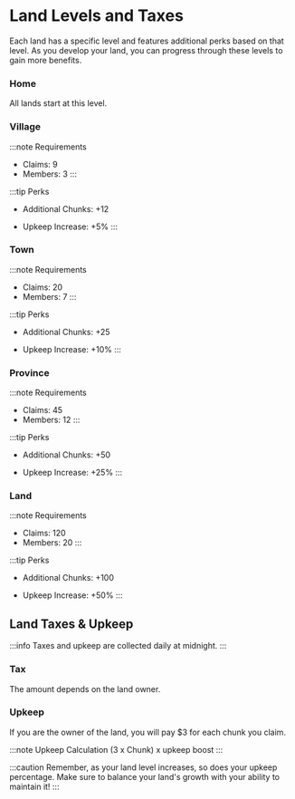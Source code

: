 ﻿---
sidebar_position: 2
---

# Land Levels and Taxes

Each land has a specific level and features additional perks based on that level. As you develop your land, you can progress through these levels to gain more benefits.


<Tabs>
  <TabItem value="home" label="Level 1: Home" default>

### Home

All lands start at this level.

  </TabItem>
  <TabItem value="village" label="Level 2: Village">

### Village

:::note Requirements
- Claims: 9
- Members: 3
:::

:::tip Perks
- Additional Chunks: +12
- Upkeep Increase: +5%
:::

  </TabItem>
  <TabItem value="town" label="Level 3: Town">

### Town

:::note Requirements
- Claims: 20
- Members: 7
  :::

:::tip Perks
- Additional Chunks: +25
- Upkeep Increase: +10%
:::

  </TabItem>
  <TabItem value="province" label="Level 4: Province">

### Province

:::note Requirements
- Claims: 45
- Members: 12
:::

:::tip Perks
- Additional Chunks: +50
- Upkeep Increase: +25%
:::

  </TabItem>
  <TabItem value="land" label="Level 5: Land">

### Land

:::note Requirements
- Claims: 120
- Members: 20
:::

:::tip Perks
- Additional Chunks: +100
- Upkeep Increase: +50%
:::

  </TabItem>
</Tabs>

## Land Taxes & Upkeep

:::info
Taxes and upkeep are collected daily at midnight.
:::

### Tax
The amount depends on the land owner.

### Upkeep
If you are the owner of the land, you will pay $3 for each chunk you claim.

:::note Upkeep Calculation
(3 x Chunk) x upkeep boost
:::

:::caution
Remember, as your land level increases, so does your upkeep percentage. Make sure to balance your land's growth with your ability to maintain it!
:::